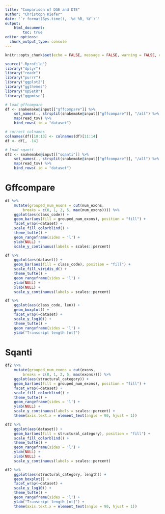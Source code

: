 ```yaml
---
title: "Comparison of DGE and DTE"
author: "Christoph Kiefer"
date: "`r format(Sys.time(), '%d %B, %Y')`"
output: 
    html_document:
        toc: true
editor_options:
  chunk_output_type: console
---
```


```r
knitr::opts_chunk$set(echo = FALSE, message = FALSE, warning = FALSE, cache = FALSE)
```

```r
source(".Rprofile")
library("dplyr")
library("readr")
library("purrr")
library("ggplot2")
library("ggthemes")
library("UpSetR")
library("ggpmisc")
```

```r
# load gffcompare
df <- snakemake@input[["gffcompare"]] %>% 
    set_names(., strsplit(snakemake@input[["gffcompare"]], "/all") %>% map(`[`, 1)) %>% 
    map(read_tsv) %>%  
    bind_rows(.id = "dataset")

# correct colnames
colnames(df)[10:13] <- colnames(df)[11:14]
df <- df[, -14]

# load sqanti
df2 <- snakemake@input[["sqanti"]] %>% 
    set_names(., strsplit(snakemake@input[["gffcompare"]], "/all") %>% map(`[`, 1)) %>% 
    map(read_tsv) %>% 
    bind_rows(.id = "dataset")
```

# Gffcompare

```r
df %>% 
    mutate(grouped_num_exons = cut(num_exons, 
        breaks = c(0, 1, 2, 5, max(num_exons)))) %>% 
    ggplot(aes(class_code)) +
    geom_bar(aes(fill = grouped_num_exons), position = "fill") +
    facet_wrap(~dataset) +
    scale_fill_colorblind() +
    theme_tufte() +
    geom_rangeframe(sides = 'l') +
    ylab(NULL) +
    scale_y_continuous(labels = scales::percent)

df %>% 
    ggplot(aes(dataset)) +
    geom_bar(aes(fill = class_code), position = "fill") +
    scale_fill_viridis_d() +
    theme_tufte() +
    geom_rangeframe(sides = 'l') +
    ylab(NULL) +
    xlab(NULL) +
    scale_y_continuous(labels = scales::percent)

df %>% 
    ggplot(aes(class_code, len)) +
    geom_boxplot() +
    facet_wrap(~dataset) +
    scale_y_log10() +
    theme_tufte() +
    geom_rangeframe(sides = 'l') +
    ylab("Transcript length [nt]")
```

# Sqanti

```r
df2 %>% 
    mutate(grouped_num_exons = cut(exons, 
        breaks = c(0, 1, 2, 5, max(exons)))) %>% 
    ggplot(aes(structural_category)) +
    geom_bar(aes(fill = grouped_num_exons), position = "fill") +
    facet_wrap(~dataset) +
    scale_fill_colorblind() +
    theme_tufte() +
    geom_rangeframe(sides = 'l') +
    ylab(NULL) +
    scale_y_continuous(labels = scales::percent) +
    theme(axis.text.x = element_text(angle = 90, hjust = 1))

df2 %>% 
    ggplot(aes(dataset)) +
    geom_bar(aes(fill = structural_category), position = "fill") +
    scale_fill_colorblind() +
    theme_tufte() +
    geom_rangeframe(sides = 'l') +
    ylab(NULL) +
    xlab(NULL) +
    scale_y_continuous(labels = scales::percent)

df2 %>% 
    ggplot(aes(structural_category, length)) +
    geom_boxplot() +
    facet_wrap(~dataset) +
    scale_y_log10() +
    theme_tufte() +
    geom_rangeframe(sides = 'l') +
    ylab("Transcript length [nt]") +
    theme(axis.text.x = element_text(angle = 90, hjust = 1))
```
